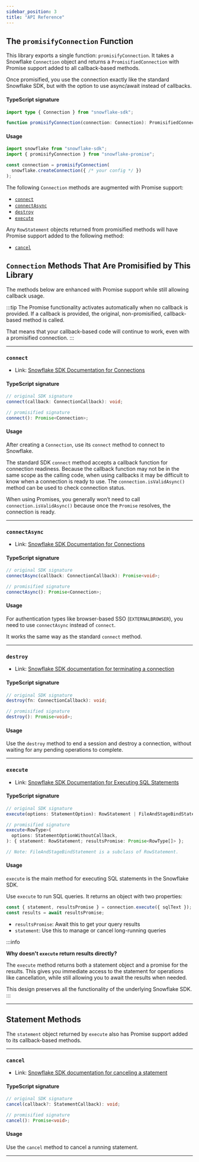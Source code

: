 ```yaml
---
sidebar_position: 3
title: "API Reference"
---
```


## The `promisifyConnection` Function

This library exports a single function: `promisifyConnection`. It takes a Snowflake `Connection` object and returns a `PromisifiedConnection` with Promise support added to all callback-based methods.

Once promisified, you use the connection exactly like the standard Snowflake SDK, but with the option to use async/await instead of callbacks.

#### TypeScript signature

```typescript
import type { Connection } from "snowflake-sdk";

function promisifyConnection(connection: Connection): PromisifiedConnection;
```

#### Usage

```typescript
import snowflake from "snowflake-sdk";
import { promisifyConnection } from "snowflake-promise";

const connection = promisifyConnection(
  snowflake.createConnection({ /* your config */ })
);
```

The following `Connection` methods are augmented with Promise support:

- [`connect`](#connect)
- [`connectAsync`](#connectasync)
- [`destroy`](#destroy)
- [`execute`](#execute)

Any `RowStatement` objects returned from promisified methods will have Promise support added to the following method:

- [`cancel`](#cancel)

## `Connection` Methods That Are Promisified by This Library

The methods below are enhanced with Promise support while still allowing callback usage.

:::tip
The Promise functionality activates automatically when no callback is provided. If a callback is provided, the original, non-promisified, callback-based method is called.

That means that your callback-based code will continue to work, even with a promisified connection.
:::

---

### `connect`

- Link: [Snowflake SDK Documentation for Connections](https://docs.snowflake.com/en/developer-guide/node-js/nodejs-driver-connect#creating-a-single-connection)

#### TypeScript signature

```typescript
// original SDK signature
connect(callback: ConnectionCallback): void;

// promisified signature
connect(): Promise<Connection>;
```

#### Usage

After creating a `Connection`, use its `connect` method to connect to Snowflake.

The standard SDK `connect` method accepts a callback function for connection readiness. Because the callback function may not be in the same scope as the calling code, when using callbacks it may be difficult to know when a connection is ready to use. The `connection.isValidAsync()` method can be used to check connection status.

When using Promises, you generally won’t need to call `connection.isValidAsync()` because once the `Promise` resolves, the connection is ready.

---

### `connectAsync`

- Link: [Snowflake SDK Documentation for Connections](https://docs.snowflake.com/en/developer-guide/node-js/nodejs-driver-connect#creating-a-single-connection)

#### TypeScript signature

```typescript
// original SDK signature
connectAsync(callback: ConnectionCallback): Promise<void>;

// promisified signature
connectAsync(): Promise<Connection>;
```

#### Usage

For authentication types like browser-based SSO (`EXTERNALBROWSER`), you need to use `connectAsync` instead of `connect`.

It works the same way as the standard `connect` method.

---

### `destroy`

- Link: [Snowflake SDK documentation for terminating a connection](https://docs.snowflake.com/en/developer-guide/node-js/nodejs-driver-connect#terminating-a-connection)

#### TypeScript signature

```typescript
// original SDK signature
destroy(fn: ConnectionCallback): void;

// promisified signature
destroy(): Promise<void>;
```

#### Usage

Use the `destroy` method to end a session and destroy a connection, without waiting for any pending operations to complete.

---

### `execute`

- Link: [Snowflake SDK Documentation for Executing SQL Statements](https://docs.snowflake.com/en/developer-guide/node-js/nodejs-driver-execute)

#### TypeScript signature

```typescript
// original SDK signature
execute(options: StatementOption): RowStatement | FileAndStageBindStatement;

// promisified signature
execute<RowType>(
  options: StatementOptionWithoutCallback,
): { statement: RowStatement; resultsPromise: Promise<RowType[]> };

// Note: FileAndStageBindStatement is a subclass of RowStatement.
```

#### Usage

`execute` is the main method for executing SQL statements in the Snowflake SDK.

Use `execute` to run SQL queries. It returns an object with two properties:

```javascript
const { statement, resultsPromise } = connection.execute({ sqlText });
const results = await resultsPromise;
```

- `resultsPromise`: Await this to get your query results
- `statement`: Use this to manage or cancel long-running queries

:::info

**Why doesn't `execute` return results directly?**

The `execute` method returns both a statement object and a promise for the results. This gives you immediate access to the statement for operations like cancellation, while still allowing you to await the results when needed.

This design preserves all the functionality of the underlying Snowflake SDK.
:::

---

## Statement Methods

The `statement` object returned by `execute` also has Promise support added to its callback-based methods.

---

### `cancel`

- Link: [Snowflake SDK documentation for canceling a statement](https://docs.snowflake.com/en/developer-guide/node-js/nodejs-driver-execute#canceling-statements)

#### TypeScript signature

```typescript
// original SDK signature
cancel(callback?: StatementCallback): void;

// promisified signature
cancel(): Promise<void>;
```

#### Usage

Use the `cancel` method to cancel a running statement.

---
